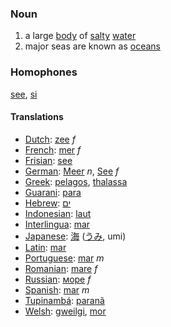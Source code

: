 ===Noun===
# a large [[body]] of [[salt]]y [[water]]
# major seas are known as [[oceans]]
===Homophones===
[[see]], [[si]]
====Translations====
*[[Dutch]]: [[zee]] ''f''
*[[French]]: [[mer]] ''f''
*[[Frisian]]: [[see]]
*[[German]]: [[Meer]] ''n'', [[See]] ''f''
*[[Greek]]: [[pelagos]], [[thalassa]]
*[[Guarani]]: [[para]]
*[[Hebrew]]: [[ים]] 
*[[Indonesian]]: [[laut]]
*[[Interlingua]]: [[mar]]
*[[Japanese]]: [[海]] ([[うみ]], umi)
*[[Latin]]: [[mar]]
*[[Portuguese]]: [[mar]] ''m''
*[[Romanian]]: [[mare]] ''f''
*[[Russian]]: [[море]] ''f''
*[[Spanish]]: [[mar]] ''m''
*[[Tupinambá]]: [[paranã]]
*[[Welsh]]: [[gweilgi]], [[mor]]